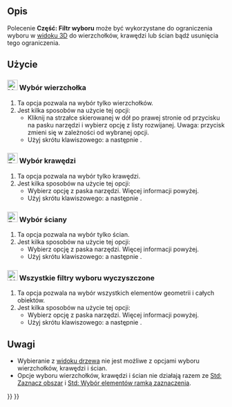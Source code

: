 <languages/>

{{Docnav
|[[Std_Expressions/pl|Expressions]]
|[[Std_TreeSelectAllInstances/pl|TreeSelectAllInstances]]
|[[Std_Base/pl|Std: Narzędzia standardowe]]
|IconL=
|IconR=Std_TreeSelectAllInstances.svg
|IconC=Freecad.svg
}}

{{GuiCommand/pl
|Name=Part SelectFilter
|Name/pl=Część: Filtr wyboru
|Workbenches=Wszystkie
|Shortcut={{KEY|X}} {{KEY|S}} / {{KEY|E}} {{KEY|S}} / {{KEY|F}} {{KEY|S}} / {{KEY|C}} {{KEY|S}}
|Version=1.0
}}

<span id="Description"></span>
==Opis==

Polecenie '''Część: Filtr wyboru''' może być wykorzystane do ograniczenia wyboru w [[3D_view/pl|widoku 3D]] do wierzchołków, krawędzi lub ścian bądź usunięcia tego ograniczenia.

<span id="Usage"></span>
==Użycie==

<span id="24px_Vertex_Selection"></span>
=== [[Image:Vertex-selection.svg|24px]] Wybór wierzchołka ===

# Ta opcja pozwala na wybór tylko wierzchołków.
# Jest kilka sposobów na użycie tej opcji:
#* Kliknij na strzałce skierowanej w dół po prawej stronie od przycisku {{Button|[[Image:Part_SelectFilter.svg|16px]]}} na pasku narzędzi i wybierz opcję {{MenuCommand|[[Image:Vertex-selection.svg|16px]] Wybór wierzchołka}} z listy rozwijanej. Uwaga: przycisk zmieni się w zależności od wybranej opcji.
#* Użyj skrótu klawiszowego: {{KEY|X}} a następnie {{KEY|S}}.

<span id="24px_Edge_Selection"></span>
=== [[Image:Edge-selection.svg|24px]] Wybór krawędzi ===

# Ta opcja pozwala na wybór tylko krawędzi.
# Jest kilka sposobów na użycie tej opcji:
#* Wybierz opcję {{MenuCommand|[[Image:Edge-selection.svg|16px]] Wybór krawędzi}} z paska narzędzi. Więcej informacji powyżej.
#* Użyj skrótu klawiszowego: {{KEY|E}} a następnie {{KEY|S}}.

<span id="24px_Face_Selection"></span>
=== [[Image:Face-selection.svg|24px]] Wybór ściany ===

# Ta opcja pozwala na wybór tylko ścian.
# Jest kilka sposobów na użycie tej opcji:
#* Wybierz opcję {{MenuCommand|[[Image:Face-selection.svg|16px]] Wybór krawędzi}} z paska narzędzi. Więcej informacji powyżej.
#* Użyj skrótu klawiszowego: {{KEY|F}} a następnie {{KEY|S}}.

<span id="24px_No_Selection_Filters"></span>
=== [[Image:Clear-selection.svg|24px]] Wszystkie filtry wyboru wyczyszczone ===

# Ta opcja pozwala na wybór wszystkich elementów geometrii i całych obiektów.
# Jest kilka sposobów na użycie tej opcji:
#* Wybierz opcję {{MenuCommand|[[Image:Clear-selection.svg|16px]] Wybór krawędzi}} z paska narzędzi. Więcej informacji powyżej.
#* Użyj skrótu klawiszowego: {{KEY|C}} a następnie {{KEY|S}}.

<span id="Notes"></span>
==Uwagi==

* Wybieranie z [[Tree_view/pl|widoku drzewa]] nie jest możliwe z opcjami wyboru wierzchołków, krawędzi i ścian.
* Opcje wyboru wierzchołków, krawędzi i ścian nie działają razem ze [[Std_BoxSelection/pl|Std: Zaznacz obszar]] i [[Std_BoxElementSelection/pl|Std: Wybór elementów ramką zaznaczenia]].


{{Docnav
|[[Std_Expressions/pl|Expressions]]
|[[Std_TreeSelectAllInstances/pl|TreeSelectAllInstances]]
|[[Std_Base/pl|Std: Narzędzia standardowe]]
|IconL=
|IconR=Std_TreeSelectAllInstances.svg
|IconC=Freecad.svg
}}

{{Std_Base_navi{{#translation:}}}}
{{Userdocnavi{{#translation:}}}}